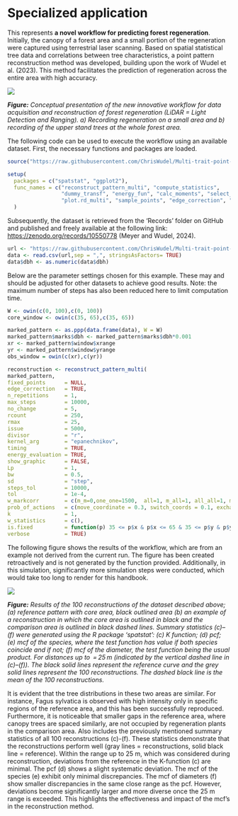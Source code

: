 # Specialized application

This represents **a novel workflow for predicting forest regeneration**. Initially, the canopy of a forest area and a small portion of the regeneration were captured using terrestrial laser scanning. Based on spatial statistical tree data and correlations between tree characteristics, a point pattern reconstruction method was developed, building upon the work of Wudel et al. (2023). This method facilitates the prediction of regeneration across the entire area with high accuracy.

![](images/workflow.png)

***Figure:** Conceptual presentation of the new innovative workflow for data acquisition and reconstruction of forest regeneration (LiDAR = Light Detection and Ranging). a) Recording regeneration on a small area and b) recording of the upper stand trees at the whole forest area.*

The following code can be used to execute the workflow using an available dataset. First, the necessary functions and packages are loaded.

```r

source("https://raw.githubusercontent.com/ChrisWudel/Multi-trait-point-pattern-reconstruction/main/func/setup.R")

setup(
  packages = c("spatstat", "ggplot2"),
  func_names = c("reconstruct_pattern_multi", "compute_statistics",
                 "dummy_transf", "energy_fun", "calc_moments", "select_kernel", 
                 "plot.rd_multi", "sample_points", "edge_correction", "vis_patterns")
  )
```

Subsequently, the dataset is retrieved from the 'Records' folder on GitHub and published and freely available at the following link: <https://zenodo.org/records/10550778> (Meyer and Wudel, 2024).

```r
url <- "https://raw.githubusercontent.com/ChrisWudel/Multi-trait-point-pattern-reconstruction/main/Records/Real_datasets/Terrestrial_laser_scan_data_340_a31.csv"
data <- read.csv(url,sep = ",", stringsAsFactors= TRUE)
data$dbh <- as.numeric(data$dbh)
```

Below are the parameter settings chosen for this example. These may and should be adjusted for other datasets to achieve good results. Note: the maximum number of steps has also been reduced here to limit computation time.

```r
W <- owin(c(0, 100),c(0, 100))
core_window <- owin(c(35, 65),c(35, 65))

marked_pattern <- as.ppp(data.frame(data), W = W)  
marked_pattern$marks$dbh <- marked_pattern$marks$dbh*0.001  
xr <- marked_pattern$window$xrange
yr <- marked_pattern$window$yrange
obs_window = owin(c(xr),c(yr))

reconstruction <- reconstruct_pattern_multi(
marked_pattern,
fixed_points      = NULL,
edge_correction   = TRUE,     
n_repetitions     = 1,     
max_steps         = 10000,     
no_change         = 5,     
rcount            = 250,     
rmax              = 25,      
issue             = 5000,       
divisor           = "r",    
kernel_arg        = "epanechnikov",
timing            = TRUE,    
energy_evaluation = TRUE,
show_graphic      = FALSE,  
Lp                = 1,      
bw                = 0.5,
sd                = "step",
steps_tol         = 10000,   
tol               = 1e-4,   
w_markcorr        = c(m_m=0,one_one=1500,  all=1, m_all=1, all_all=1, m_m0=1500, one_one0=1, all0=1, m_all0=1, all_all0=1),
prob_of_actions   = c(move_coordinate = 0.3, switch_coords = 0.1, exchange_mark_one = 0.1, exchange_mark_two = 0.1, pick_mark_one = 0.1, pick_mark_two = 0.1, delete_point = 0.1, add_point = 0.1), 
k                 = 1,       
w_statistics      = c(),              
is.fixed          = function(p) 35 <= p$x & p$x <= 65 & 35 <= p$y & p$y <= 65 | p$mark[,"dbh"] > 0.1,
verbose           = TRUE) 
```

The following figure shows the results of the workflow, which are from an example not derived from the current run. The figure has been created retroactively and is not generated by the function provided. Additionally, in this simulation, significantly more simulation steps were conducted, which would take too long to render for this handbook.

![](images/results_TLS.png)

***Figure:** Results of the 100 reconstructions of the dataset described above; (a) reference pattern with core area, black outlined area (b) an example of a reconstruction in which the core area is outlined in black and the comparison area is outlined in black dashed lines. Summary statistics (c)--(f) were generated using the R package 'spatstat': (c) K function; (d) pcf; (e) mcf of the species, where the test function has value if both species coincide and if not; (f) mcf of the diameter, the test function being the usual product. For distances up to  = 25 m (indicated by the vertical dashed line in (c)--(f)). The black solid lines represent the reference curve and the grey solid lines represent the 100 reconstructions. The dashed black line is the mean of the 100 reconstructions.*

It is evident that the tree distributions in these two areas are similar. For instance, Fagus sylvatica is observed with high intensity only in specific regions of the reference area, and this has been successfully reproduced. Furthermore, it is noticeable that smaller gaps in the reference area, where canopy trees are spaced similarly, are not occupied by regeneration plants in the comparison area. Also includes the previously mentioned summary statistics of all 100 reconstructions (c)-(f). These statistics demonstrate that the reconstructions perform well (gray lines = reconstructions, solid black line = reference). Within the range up to 25 m, which was considered during reconstruction, deviations from the reference in the K-function (c) are minimal. The pcf (d) shows a slight systematic deviation. The mcf of the species (e) exhibit only minimal discrepancies. The mcf of diameters (f) show smaller discrepancies in the same close range as the pcf. However, deviations become significantly larger and more diverse once the 25 m range is exceeded. This highlights the effectiveness and impact of the mcf's in the reconstruction method.
